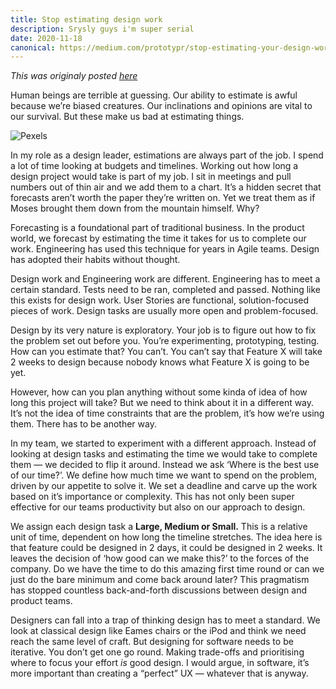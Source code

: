 ```yaml
---
title: Stop estimating design work
description: Srysly guys i'm super serial
date: 2020-11-18
canonical: https://medium.com/prototypr/stop-estimating-your-design-work-8372cd1a99c3
---
```


*This was originaly posted [here](https://medium.com/prototypr/stop-estimating-your-design-work-8372cd1a99c3)*

Human beings are terrible at guessing. Our ability to estimate is awful because we’re biased creatures. Our inclinations and opinions are vital to our survival. But these make us bad at estimating things.

![Pexels](https://miro.medium.com/v2/resize:fit:1400/format:webp/0*zBCVBiAPlJT9xBTs)

In my role as a design leader, estimations are always part of the job. I spend a lot of time looking at budgets and timelines. Working out how long a design project would take is part of my job. I sit in meetings and pull numbers out of thin air and we add them to a chart. It’s a hidden secret that forecasts aren’t worth the paper they’re written on. Yet we treat them as if Moses brought them down from the mountain himself. Why?

Forecasting is a foundational part of traditional business. In the product world, we forecast by estimating the time it takes for us to complete our work. Engineering has used this technique for years in Agile teams. Design has adopted their habits without thought.

Design work and Engineering work are different. Engineering has to meet a certain standard. Tests need to be ran, completed and passed. Nothing like this exists for design work. User Stories are functional, solution-focused pieces of work. Design tasks are usually more open and problem-focused.

Design by its very nature is exploratory. Your job is to figure out how to fix the problem set out before you. You’re experimenting, prototyping, testing. How can you estimate that? You can’t. You can’t say that Feature X will take 2 weeks to design because nobody knows what Feature X is going to be yet.

However, how can you plan anything without some kinda of idea of how long this project will take? But we need to think about it in a different way. It’s not the idea of time constraints that are the problem, it’s how we’re using them. There has to be another way.

In my team, we started to experiment with a different approach. Instead of looking at design tasks and estimating the time we would take to complete them — we decided to flip it around. Instead we ask ‘Where is the best use of our time?’. We define how much time we want to spend on the problem, driven by our appetite to solve it. We set a deadline and carve up the work based on it’s importance or complexity. This has not only been super effective for our teams productivity but also on our approach to design.

We assign each design task a **Large, Medium or Small.** This is a relative unit of time, dependent on how long the timeline stretches. The idea here is that feature could be designed in 2 days, it could be designed in 2 weeks. It leaves the decision of ‘how good can we make this?’ to the forces of the company. Do we have the time to do this amazing first time round or can we just do the bare minimum and come back around later? This pragmatism has stopped countless back-and-forth discussions between design and product teams.

Designers can fall into a trap of thinking design has to meet a standard. We look at classical design like Eames chairs or the iPod and think we need reach the same level of craft. But designing for software needs to be iterative. You don’t get one go round. Making trade-offs and prioritising where to focus your effort _is_ good design. I would argue, in software, it’s more important than creating a “perfect” UX — whatever that is anyway.